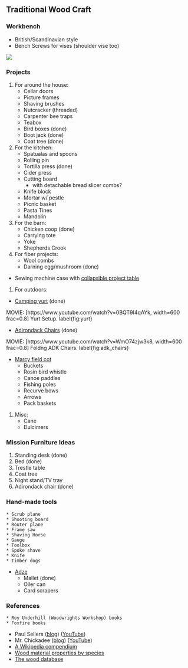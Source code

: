 
##  Traditional Wood Craft 

###  Workbench 
* British/Scandinavian style
* Bench Screws for vises (shoulder vise too)

![](./HappyHippieLifestyle/workbench)


###  Projects 
1. For around the house:
    * Cellar doors
    * Picture frames
    * Shaving brushes
    * Nutcracker (threaded)
    * Carpenter bee traps
    * Teabox
    * Bird boxes (done)
    * Boot jack (done)
    * Coat tree (done)
1. For the kitchen:
    * Spatualas and spoons
    * Rolling pin
    * Tortilla press (done)
    * Cider press
    * Cutting board
      * with detachable bread slicer combs?
    * Knife block
    * Mortar w/ pestle
    * Picnic basket
    * Pasta Tines
    * Mandolin
1. For the barn:
    * Chicken coop (done)
    * Carrying tote
    * Yoke
    * Shepherds Crook
1. For fiber projects:
    * Wool combs
    * Darning egg/mushroom (done)
* Sewing machine case with [collapsible project table](https://www.instructables.com/id/How-to-Make-a-Custom-Sewing-Machine-Case/)
1. For outdoors:
* [Camping yurt](https://www.campingyurts.com/) (done)

MOVIE: [https://www.youtube.com/watch?v=0BQT9I4qAYk, width=600 frac=0.8] Yurt Setup. label{fig:yurt}


* [Adirondack Chairs](https://raw.githubusercontent.com/csomerlot/csomerlot.github.io/master/HappyHippieLifestyle/ADK_chairs.pdf) (done)


MOVIE: [https://www.youtube.com/watch?v=WmO74zjw3k8, width=600 frac=0.8] Foldng ADK Chairs. label{fig:adk_chairs}


* [Marcy field cot](https://www.google.com/url?sa=t&source=web&rct=j&url=http://ajhamler.com/yahoo_site_admin/assets/docs/Field_Cot_from_CWW-II.21112127.pdf&ved=2ahUKEwiKhveYtovmAhWxiOAKHfxXCnIQFjAKegQIAhAB&usg=AOvVaw2yUrp_O4La2HmkB5D521xg)
    * Buckets
    * Rosin bird whistle
    * Canoe paddles
    * Fishing poles
    * Recurve bows
    * Arrows
    * Pack baskets
1. Misc:
    * Cane
    * Dulcimers

###  Mission Furniture Ideas 
1. Standing desk (done)
1. Bed (done)
1. Trestle table
1. Coat tree
1. Night stand/TV tray
1. Adirondack chair (done)

###  Hand-made tools 
    * Scrub plane
    * Shooting board
    * Router plane
    * Frame saw
    * Shaving Horse
    * Gauge
    * Toolbox
    * Spoke shave
    * Knife
    * Timber dogs
* [Adze](http://www.kestreltool.com/adzes/)
    * Mallet (done)
    * Oiler can
    * Card scrapers

###  References 
    * Roy Underhill (Woodwrights Workshop) books
    * Foxfire books
* Paul Sellers ([blog](https://paulsellers.com/)) ([YouTube](https://www.youtube.com/channel/UCc3EpWncNq5QL0QhwUNQb7w))
* Mr. Chickadee ([blog](https://mrchickadee.com/blog/)) ([YouTube](https://www.youtube.com/playlist?list=UUHkYrJ2Fbe7pBjEZvkFzi3A))
* [A Wikipedia compendium](./HappyHippieLifestyle/WoodCraft_wikipedia.pdf)
* [Wood material properties by species](https://docs.google.com/spreadsheets/d/1_zjI1vGxCtmsbH69QjpMYNBPJ468HVjOvgf4P3YOeug/edit?usp=sharing)
* [The wood database](https://www.wood-database.com/)
